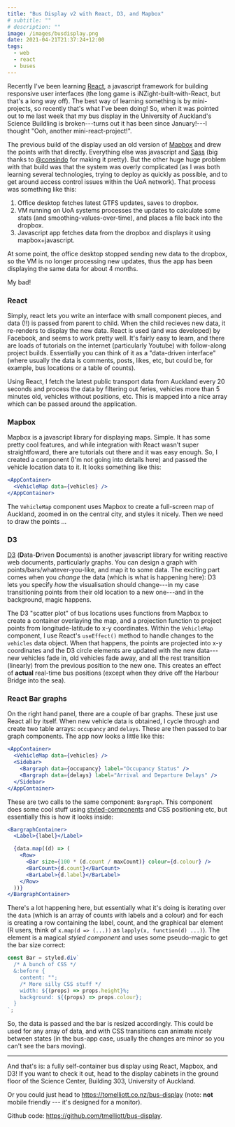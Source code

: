 ```yaml
---
title: "Bus Display v2 with React, D3, and Mapbox"
# subtitle: ""
# description: ""
image: /images/busdisplay.png
date: 2021-04-21T21:37:24+12:00
tags:
  - web
  - react
  - buses
---
```


Recently I've been learning [React](https://reactjs.org), a javascript framework for building responsive user interfaces (the long game is iNZight-built-with-React, but that's a long way off). The best way of learning something is by mini-projects, so recently that's what I've been doing! So, when it was pointed out to me last week that my bus display in the University of Auckland's Science Buildling is broken---turns out it has been since January!---I thought "Ooh, another mini-react-project!".

The previous build of the display used an old version of [Mapbox](https://www.mapbox.com/) and drew the points with that directly. Everything else was javascript and [Sass](https://sass-lang.com/) (big thanks to [@consindo](https://twitter.com/consindo) for making it pretty). But the other huge huge problem with that build was that the system was overly complicated (as I was both learning several technologies, trying to deploy as quickly as possible, and to get around access control issues within the UoA network). That process was something like this:

1. Office desktop fetches latest GTFS updates, saves to dropbox.
2. VM running on UoA systems processes the updates to calculate some stats (and smoothing-values-over-time), and places a file back into the dropbox.
3. Javascript app fetches data from the dropbox and displays it using mapbox+javascript.

At some point, the office desktop stopped sending new data to the dropbox, so the VM is no longer processing new updates, thus the app has been displaying the same data for about 4 months.

My bad!

### React

Simply, react lets you write an interface with small component pieces, and data (!!) is passed from parent to child. When the child recieves new data, it re-renders to display the new data. React is used (and was developed) by Facebook, and seems to work pretty well. It's fairly easy to learn, and there are loads of tutorials on the internet (particularly Youtube) with follow-along project builds. Essentially you can think of it as a "data-driven interface" (where usually the data is comments, posts, likes, etc, but could be, for example, bus locations or a table of counts).

Using React, I fetch the latest public transport data from Auckland every 20 seconds and process the data by filtering out feries, vehicles more than 5 minutes old, vehicles without positions, etc. This is mapped into a nice array which can be passed around the application.

### Mapbox

Mapbox is a javascript library for displaying maps. Simple. It has some pretty cool features, and while integration with React wasn't super straightfoward, there are tutorials out there and it was easy enough. So, I created a component (I'm not going into details here) and passed the vehicle location data to it. It looks something like this:

```jsx
<AppContainer>
  <VehicleMap data={vehicles} />
</AppContainer>
```

The `VehicleMap` component uses Mapbox to create a full-screen map of Auckland, zoomed in on the central city, and styles it nicely. Then we need to draw the points ...

### D3

[D3](https://d3js.org/) (**D**ata-**D**riven **D**ocuments) is another javascript library for writing reactive web documents, particularly graphs. You can design a graph with points/bars/whatever-you-like, and map it to some data. The exciting part comes when you _change_ the data (which is what is happening here): D3 lets you specify _how_ the visualisation should change---in my case transitioning points from their old location to a new one---and in the background, magic happens.

The D3 "scatter plot" of bus locations uses functions from Mapbox to create a container overlaying the map, and a projection function to project points from longitude-latitude to x-y coordinates. Within the `VehicleMap` component, I use React's `useEffect()` method to handle changes to the `vehicles` data object. When that happens, the points are projected into x-y coordinates and the D3 circle elements are updated with the new data---new vehicles fade in, old vehicles fade away, and all the rest transition (linearly) from the previous position to the new one. This creates an effect of **actual** real-time bus positions (except when they drive off the Harbour Bridge into the sea).

### React Bar graphs

On the right hand panel, there are a couple of bar graphs. These just use React all by itself. When new vehicle data is obtained, I cycle through and create two table arrays: `occupancy` and `delays`. These are then passed to bar graph components. The app now looks a little like this:

```jsx
<AppContainer>
  <VehicleMap data={vehicles} />
  <Sidebar>
    <Bargraph data={occupancy} label="Occupancy Status" />
    <Bargraph data={delays} label="Arrival and Departure Delays" />
  </Sidebar>
</AppContainer>
```

These are two calls to the same component: `Bargraph`. This component does some cool stuff using [styled-components](https://styled-components.com/) and CSS positioning etc, but essentially this is how it looks inside:

```jsx
<BargraphContainer>
  <Label>{label}</Label>

  {data.map((d) => (
    <Row>
      <Bar size={100 * (d.count / maxCount)} colour={d.colour} />
      <BarCount>{d.count}</BarCount>
      <BarLabel>{d.label}</BarLabel>
    </Row>
  ))}
</BargraphContainer>
```

There's a lot happening here, but essentially what it's doing is iterating over the `data` (which is an array of counts with labels and a colour) and for each is creating a row containing the label, count, and the graphical bar element (R users, think of `x.map(d => (...))` as `lapply(x, function(d) ...)`). The element is a magical _styled component_ and uses some pseudo-magic to get the bar size correct:

```jsx
const Bar = styled.div`
  /* A bunch of CSS */
  &:before {
    content: "";
    /* More silly CSS stuff */
    width: ${(props) => props.height}%;
    background: ${(props) => props.colour};
  }
`;
```

So, the data is passed and the bar is resized accordingly. This could be used for any array of data, and with CSS transitions can animate nicely between states (in the bus-app case, usually the changes are minor so you can't see the bars moving).

---

And that's is: a fully self-container bus display using React, Mapbox, and D3! If you want to check it out, head to the display cabinets in the ground floor of the Science Center, Building 303, University of Auckland.

Or you could just head to https://tomelliott.co.nz/bus-display (note: **not** mobile friendly --- it's designed for a monitor).

Github code: https://github.com/tmelliott/bus-display.
